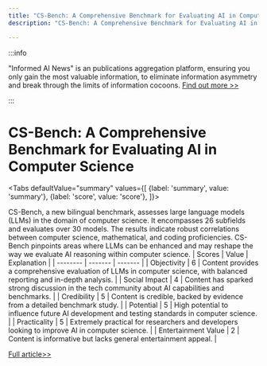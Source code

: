 ```yaml
---
title: "CS-Bench: A Comprehensive Benchmark for Evaluating AI in Computer Science"
description: "CS-Bench: A Comprehensive Benchmark for Evaluating AI in Computer Science"

---
```



:::info

"Informed AI News" is an publications aggregation platform, ensuring you only gain the most valuable information, to eliminate information asymmetry and break through the limits of information cocoons.  [Find out more >>](/)

:::

# CS-Bench: A Comprehensive Benchmark for Evaluating AI in Computer Science


<Tabs
	defaultValue="summary"
	values={[
	{label: 'summary', value: 'summary'},
	{label: 'score', value: 'score'},
]}>
<TabItem value="summary">


CS-Bench, a new bilingual benchmark, assesses large language models (LLMs) in the domain of computer science. It encompasses 26 subfields and evaluates over 30 models. The results indicate robust correlations between computer science, mathematical, and coding proficiencies. CS-Bench pinpoints areas where LLMs can be enhanced and may reshape the way we evaluate AI reasoning within computer science.
</TabItem>
<TabItem value="score">
	| Scores     | Value   | Explanation |
	| -------- | ------- | ------- |
	| Objectivity  | 6    | Content provides a comprehensive evaluation of LLMs in computer science, with balanced reporting and in-depth analysis.    |
	| Social Impact | 4     | Content has sparked strong discussion in the tech community about AI capabilities and benchmarks.    |
	| Credibility    | 5    | Content is credible, backed by evidence from a detailed benchmark study.    |
	| Potential    | 5    | High potential to influence future AI development and testing standards in computer science.    |
	| Practicality    | 5    | Extremely practical for researchers and developers looking to improve AI in computer science.    |
	| Entertainment Value    | 2    | Content is informative but lacks general entertainment appeal.    |
</TabItem>
</Tabs>

[Full article>>](https://arxiv.org/abs/2406.08587)
